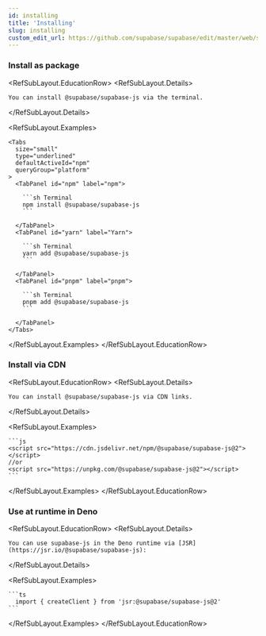 ```yaml
---
id: installing
title: 'Installing'
slug: installing
custom_edit_url: https://github.com/supabase/supabase/edit/master/web/spec/supabase.yml
---
```


### Install as package

<RefSubLayout.EducationRow>
  <RefSubLayout.Details>

    You can install @supabase/supabase-js via the terminal.

  </RefSubLayout.Details>

  <RefSubLayout.Examples>

    <Tabs
      size="small"
      type="underlined"
      defaultActiveId="npm"
      queryGroup="platform"
    >
      <TabPanel id="npm" label="npm">

        ```sh Terminal
        npm install @supabase/supabase-js
        ```

      </TabPanel>
      <TabPanel id="yarn" label="Yarn">

        ```sh Terminal
        yarn add @supabase/supabase-js
        ```

      </TabPanel>
      <TabPanel id="pnpm" label="pnpm">

        ```sh Terminal
        pnpm add @supabase/supabase-js
        ```

      </TabPanel>
    </Tabs>

  </RefSubLayout.Examples>
</RefSubLayout.EducationRow>

### Install via CDN

<RefSubLayout.EducationRow>
  <RefSubLayout.Details>
    
    You can install @supabase/supabase-js via CDN links.

  </RefSubLayout.Details>

  <RefSubLayout.Examples>

    ```js
    <script src="https://cdn.jsdelivr.net/npm/@supabase/supabase-js@2"></script>
    //or
    <script src="https://unpkg.com/@supabase/supabase-js@2"></script>
    ```

  </RefSubLayout.Examples>
</RefSubLayout.EducationRow>

### Use at runtime in Deno

<RefSubLayout.EducationRow>
  <RefSubLayout.Details>
    
    You can use supabase-js in the Deno runtime via [JSR](https://jsr.io/@supabase/supabase-js):

  </RefSubLayout.Details>

  <RefSubLayout.Examples>

    ```ts
      import { createClient } from 'jsr:@supabase/supabase-js@2'
    ```

  </RefSubLayout.Examples>
</RefSubLayout.EducationRow>
